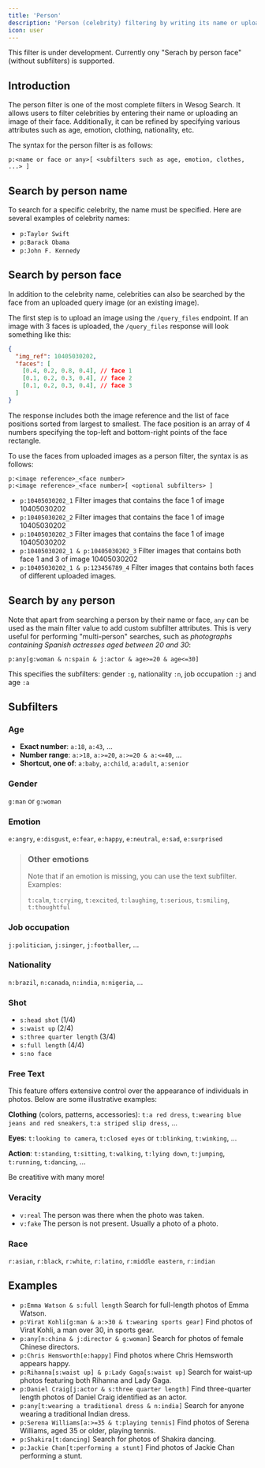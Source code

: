 ```yaml
---
title: 'Person'
description: 'Person (celebrity) filtering by writing its name or uploading its face. Subfiters attributes are also available.'
icon: user
---
```


<Warning>This filter is under development. Currently ony "Serach by person face" (without subfilters) is supported.</Warning>


## Introduction

The person filter is one of the most complete filters in Wesog Search.
It allows users to filter celebrities by entering their name or uploading an image of their face.
Additionally, it can be refined by specifying various attributes such as age, emotion, clothing, nationality, etc.

The syntax for the person filter is as follows:

```
p:<name or face or any>[ <subfilters such as age, emotion, clothes, ...> ]
```

## Search by person name

To search for a specific celebrity, the name must be specified.
Here are several examples of celebrity names:

- `p:Taylor Swift`
- `p:Barack Obama`
- `p:John F. Kennedy`


## Search by person face

In addition to the celebrity name, celebrities can also be searched by the face from an uploaded query image (or an existing image).

The first step is to upload an image using the `/query_files` endpoint. If an image with 3 faces is uploaded, the `/query_files` response will look something like this:

```json
{
  "img_ref": 10405030202,
  "faces": [
    [0.4, 0.2, 0.8, 0.4], // face 1
    [0.1, 0.2, 0.3, 0.4], // face 2
    [0.1, 0.2, 0.3, 0.4], // face 3
  ]
}
```

The response includes both the image reference and the list of face positions sorted from largest to smallest. The face position is an array of 4 numbers specifying the top-left and bottom-right points of the face rectangle.

To use the faces from uploaded images as a person filter, the syntax is as follows:


```
p:<image reference>_<face number>
p:<image reference>_<face number>[ <optional subfilters> ]
```

- `p:10405030202_1` Filter images that contains the face 1 of image 10405030202
- `p:10405030202_2` Filter images that contains the face 1 of image 10405030202
- `p:10405030202_3` Filter images that contains the face 1 of image 10405030202
- `p:10405030202_1 & p:10405030202_3` Filter images that contains both face 1 and 3 of image 10405030202
- `p:10405030202_1 & p:123456789_4` Filter images that contains both faces of different uploaded images.


## Search by `any` person

Note that apart from searching a person by their name or face, `any` can be used as the main filter value to add custom subfilter attributes. This is very useful for performing "multi-person" searches, such as *photographs containing Spanish actresses aged between 20 and 30*:

```
p:any[g:woman & n:spain & j:actor & age>=20 & age<=30]
```

This specifies the subfilters: gender `:g`, nationality `:n`, job occupation `:j` and age `:a`


## Subfilters

### Age
- **Exact number**: `a:18`, `a:43`, ...
- **Number range**: `a:>18`, `a:>=20`, `a:>=20 & a:<=40`, ...
- **Shortcut, one of**: `a:baby`, `a:child`, `a:adult`, `a:senior`


### Gender
`g:man` or `g:woman`


### Emotion
`e:angry`, `e:disgust`, `e:fear`, `e:happy`, `e:neutral`, `e:sad`, `e:surprised`

> ### Other emotions
> Note that if an emotion is missing, you can use the text subfilter. Examples:
>
> `t:calm`, `t:crying`, `t:excited`, `t:laughing`, `t:serious`, `t:smiling`, `t:thoughtful`


### Job occupation
`j:politician`, `j:singer`, `j:footballer`, ...


### Nationality
`n:brazil`, `n:canada`, `n:india`, `n:nigeria`, ...


### Shot
- `s:head shot`   (1/4)
- `s:waist up` (2/4)
- `s:three quarter length`  (3/4)
- `s:full length`           (4/4)
- `s:no face`


### Free Text
This feature offers extensive control over the appearance of individuals in photos. Below are some illustrative examples:

**Clothing** (colors, patterns, accessories):
`t:a red dress`, `t:wearing blue jeans and red sneakers`, `t:a striped slip dress`, ...

**Eyes**:
`t:looking to camera`, `t:closed eyes` or `t:blinking`, `t:winking`, ...

**Action**:
`t:standing`, `t:sitting`, `t:walking`, `t:lying down`, `t:jumping`, `t:running`, `t:dancing`, ...

Be creatitive with many more!

### Veracity
- `v:real` The person was there when the photo was taken.
- `v:fake` The person is not present. Usually a photo of a photo.

### Race
`r:asian`, `r:black`, `r:white`, `r:latino`, `r:middle eastern`, `r:indian`


## Examples

- `p:Emma Watson & s:full length` Search for full-length photos of Emma Watson.
- `p:Virat Kohli[g:man & a:>30 & t:wearing sports gear]` Find photos of Virat Kohli, a man over 30, in sports gear.
- `p:any[n:china & j:director & g:woman]` Search for photos of female Chinese directors.
- `p:Chris Hemsworth[e:happy]` Find photos where Chris Hemsworth appears happy.
- `p:Rihanna[s:waist up] & p:Lady Gaga[s:waist up]` Search for waist-up photos featuring both Rihanna and Lady Gaga.
- `p:Daniel Craig[j:actor & s:three quarter length]` Find three-quarter length photos of Daniel Craig identified as an actor.
- `p:any[t:wearing a traditional dress & n:india]` Search for anyone wearing a traditional Indian dress.
- `p:Serena Williams[a:>=35 & t:playing tennis]` Find photos of Serena Williams, aged 35 or older, playing tennis.
- `p:Shakira[t:dancing]` Search for photos of Shakira dancing.
- `p:Jackie Chan[t:performing a stunt]` Find photos of Jackie Chan performing a stunt.